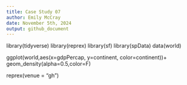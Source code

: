 ```yaml
---
title: Case Study 07
author: Emily McCray
date: November 5th, 2024
output: github_document
---
```


library(tidyverse)
library(reprex)
library(sf)
library(spData)
data(world)

ggplot(world,aes(x=gdpPercap, y=continent, color=continent))+
   geom_density(alpha=0.5,color=F)

reprex(venue = "gh")


   
